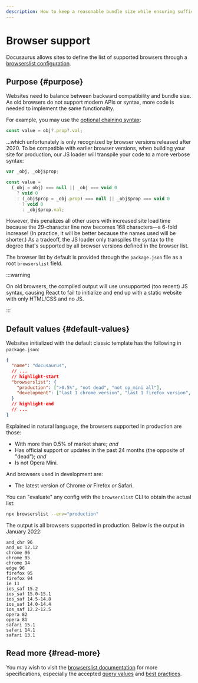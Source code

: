 ```yaml
---
description: How to keep a reasonable bundle size while ensuring sufficient browser support.
---
```


# Browser support

Docusaurus allows sites to define the list of supported browsers through a [browserslist configuration](https://github.com/browserslist/browserslist).

## Purpose {#purpose}

Websites need to balance between backward compatibility and bundle size. As old browsers do not support modern APIs or syntax, more code is needed to implement the same functionality.

For example, you may use the [optional chaining syntax](https://developer.mozilla.org/en-US/docs/Web/JavaScript/Reference/Operators/Optional_chaining):

```js
const value = obj?.prop?.val;
```

...which unfortunately is only recognized by browser versions released after 2020. To be compatible with earlier browser versions, when building your site for production, our JS loader will transpile your code to a more verbose syntax:

```js
var _obj, _obj$prop;

const value =
  (_obj = obj) === null || _obj === void 0
    ? void 0
    : (_obj$prop = _obj.prop) === null || _obj$prop === void 0
      ? void 0
      : _obj$prop.val;
```

However, this penalizes all other users with increased site load time because the 29-character line now becomes 168 characters—a 6-fold increase! (In practice, it will be better because the names used will be shorter.) As a tradeoff, the JS loader only transpiles the syntax to the degree that's supported by all browser versions defined in the browser list.

The browser list by default is provided through the `package.json` file as a root `browserslist` field.

:::warning

On old browsers, the compiled output will use unsupported (too recent) JS syntax, causing React to fail to initialize and end up with a static website with only HTML/CSS and no JS.

:::

## Default values {#default-values}

Websites initialized with the default classic template has the following in `package.json`:

```json title="package.json"
{
  "name": "docusaurus",
  // ...
  // highlight-start
  "browserslist": {
    "production": [">0.5%", "not dead", "not op_mini all"],
    "development": ["last 1 chrome version", "last 1 firefox version", "last 1 safari version"]
  }
  // highlight-end
  // ...
}
```

Explained in natural language, the browsers supported in production are those:

- With more than 0.5% of market share; _and_
- Has official support or updates in the past 24 months (the opposite of "dead"); _and_
- Is not Opera Mini.

And browsers used in development are:

- The latest version of Chrome _or_ Firefox _or_ Safari.

You can "evaluate" any config with the `browserslist` CLI to obtain the actual list:

```bash
npx browserslist --env="production"
```

The output is all browsers supported in production. Below is the output in January 2022:

```text
and_chr 96
and_uc 12.12
chrome 96
chrome 95
chrome 94
edge 96
firefox 95
firefox 94
ie 11
ios_saf 15.2
ios_saf 15.0-15.1
ios_saf 14.5-14.8
ios_saf 14.0-14.4
ios_saf 12.2-12.5
opera 82
opera 81
safari 15.1
safari 14.1
safari 13.1
```

## Read more {#read-more}

You may wish to visit the [browserslist documentation](https://github.com/browserslist/browserslist/blob/main/README.md) for more specifications, especially the accepted [query values](https://github.com/browserslist/browserslist/blob/main/README.md#queries) and [best practices](https://github.com/browserslist/browserslist/blob/main/README.md#best-practices).
